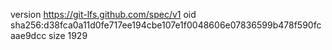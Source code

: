 version https://git-lfs.github.com/spec/v1
oid sha256:d38fca0a11d0fe717ee194cbe107e1f0048606e07836599b478f590fcaae9dcc
size 1929
